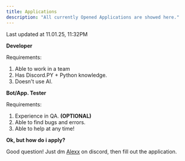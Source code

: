 ```yaml
---
title: Applications
description: "All currently Opened Applications are showed here."
---
```


<Info>
Last updated at 11.01.25, 11:32PM
</Info>


**Developer**

Requirements:

1. Able to work in a team
2. Has Discord.PY + Python knowledge.
3. Doesn't use AI.


**Bot/App. Tester**

Requirements:

1. Experience in QA. **(OPTIONAL)**
2. Able to find bugs and errors.
3. Able to help at any time!


**Ok, but how do i apply?**

Good question! Just dm [Alexx](https://discord.com/users/1144267370769174608) on discord, then fill out the application.